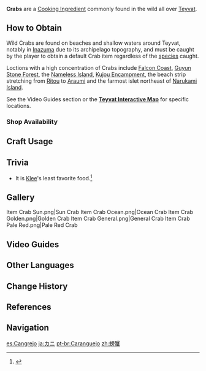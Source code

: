 {{Item Infobox
|id           = 100073
|image        = Item Crab.png
|type         = Cooking Ingredients
|invCategory  = Materials
|description  = A shelled creature that lives near the ocean. Its flaky, delicious meat can easily be made into tasty dishes.
|source1      = Found near lakes, river banks, and beaches
|source2      = {{Sold By}}
}}
'''Crabs''' are a [[Cooking Ingredient]] commonly found in the wild all over [[Teyvat]].

==How to Obtain==
Wild Crabs are found on beaches and shallow waters around Teyvat, notably in [[Inazuma]] due to its archipelago topography, and must be caught by the player to obtain a default Crab item regardless of the [[Crabs|species]] caught.

Loctions with a high concentration of Crabs include [[Falcon Coast]], [[Guyun Stone Forest]], the [[Nameless Island]], [[Kujou Encampment]], the beach strip stretching from [[Ritou]] to [[Araumi]] and the farmost islet northeast of [[Narukami Island]].

See the Video Guides section or the '''[https://webstatic-sea.mihoyo.com/app/ys-map-sea/index.html#/map/2?shown_types=116 Teyvat Interactive Map]''' for specific locations.

===Shop Availability===
{{Shop Availability}}

==Craft Usage==
{{Craft Usage}}

==Trivia==
* It is [[Klee]]'s least favorite food.<ref>{{Ref/VO|Klee|Least Favorite Food}}</ref>

==Gallery==
<gallery hideaddbutton="true" captionalign="center">
Item Crab Sun.png|Sun Crab
Item Crab Ocean.png|Ocean Crab
Item Crab Golden.png|Golden Crab
Item Crab General.png|General Crab
Item Crab Pale Red.png|Pale Red Crab
</gallery>

==Video Guides==
{{EVT
|video1   = https://youtu.be/bG9KXC2vKN4
|caption1 = Farm Guide (83 total)

|video2   = https://youtu.be/wjlmoe2sISs
|caption2 = Farm Guide (62 total)

|video3   = https://youtu.be/JvxBKWF4KWc
|caption3 = Farm Guide (41 total)
}}

==Other Languages==
{{Other Languages|default_hidden = 1
|en      = Crab
|zhs     = 螃蟹
|zhs_rm  = Pángxiè
|zht     = 螃蟹
|zht_rm  = Pángxiè
|ja      = カニ
|ja_rm   = Kani
|ko      = 꽃게
|ko_rm   = Kkotge
|es      = Cangrejo
|fr      = Crabe
|ru      = Краб
|th      = Crab
|vi      = Cua
|de      = Krebs
|id      = Crab
|pt      = Caranguejo
}}

==Change History==
{{Change History|1.0}}

==References==
{{Reflist}}

==Navigation==
{{Material Navbox|type=Crafting Materials}}

[[es:Cangrejo]]
[[ja:カニ]]
[[pt-br:Caranguejo]]
[[zh:螃蟹]]